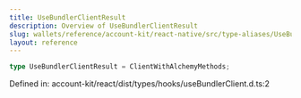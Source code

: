 ```yaml
---
title: UseBundlerClientResult
description: Overview of UseBundlerClientResult
slug: wallets/reference/account-kit/react-native/src/type-aliases/UseBundlerClientResult
layout: reference
---
```


```ts
type UseBundlerClientResult = ClientWithAlchemyMethods;
```

Defined in: account-kit/react/dist/types/hooks/useBundlerClient.d.ts:2
